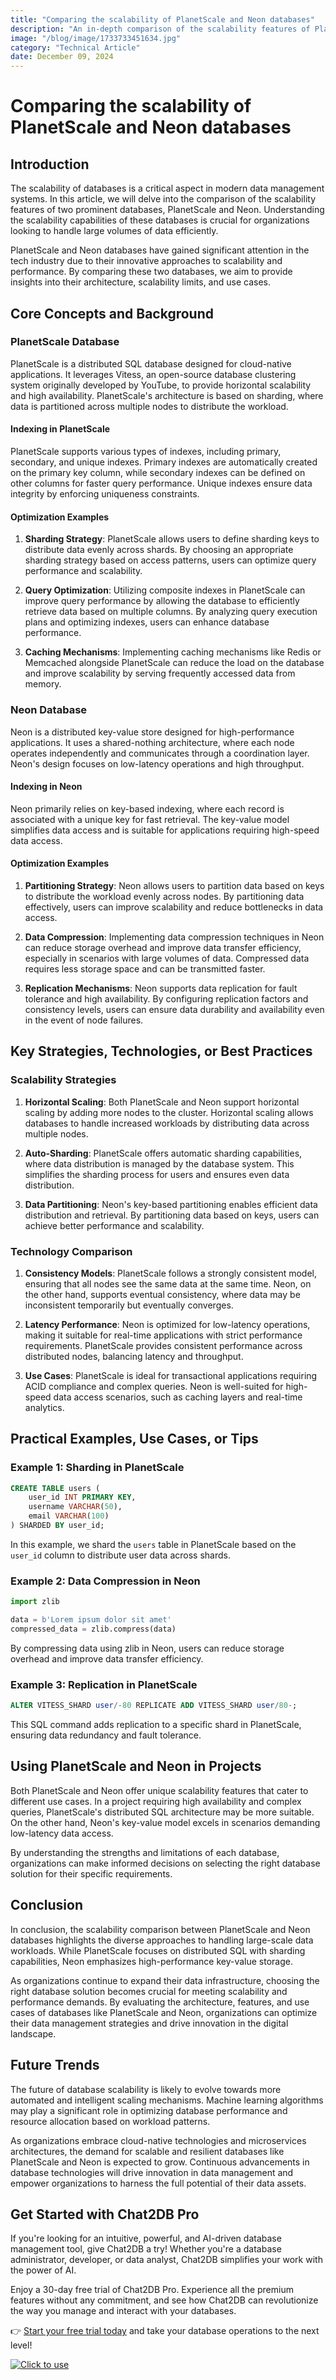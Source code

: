 ```yaml
---
title: "Comparing the scalability of PlanetScale and Neon databases"
description: "An in-depth comparison of the scalability features of PlanetScale and Neon databases, exploring their performance, architecture, and use cases."
image: "/blog/image/1733733451634.jpg"
category: "Technical Article"
date: December 09, 2024
---
```


# Comparing the scalability of PlanetScale and Neon databases

## Introduction

The scalability of databases is a critical aspect in modern data management systems. In this article, we will delve into the comparison of the scalability features of two prominent databases, PlanetScale and Neon. Understanding the scalability capabilities of these databases is crucial for organizations looking to handle large volumes of data efficiently.

PlanetScale and Neon databases have gained significant attention in the tech industry due to their innovative approaches to scalability and performance. By comparing these two databases, we aim to provide insights into their architecture, scalability limits, and use cases.

## Core Concepts and Background

### PlanetScale Database

PlanetScale is a distributed SQL database designed for cloud-native applications. It leverages Vitess, an open-source database clustering system originally developed by YouTube, to provide horizontal scalability and high availability. PlanetScale's architecture is based on sharding, where data is partitioned across multiple nodes to distribute the workload.

#### Indexing in PlanetScale

PlanetScale supports various types of indexes, including primary, secondary, and unique indexes. Primary indexes are automatically created on the primary key column, while secondary indexes can be defined on other columns for faster query performance. Unique indexes ensure data integrity by enforcing uniqueness constraints.

#### Optimization Examples

1. **Sharding Strategy**: PlanetScale allows users to define sharding keys to distribute data evenly across shards. By choosing an appropriate sharding strategy based on access patterns, users can optimize query performance and scalability.

2. **Query Optimization**: Utilizing composite indexes in PlanetScale can improve query performance by allowing the database to efficiently retrieve data based on multiple columns. By analyzing query execution plans and optimizing indexes, users can enhance database performance.

3. **Caching Mechanisms**: Implementing caching mechanisms like Redis or Memcached alongside PlanetScale can reduce the load on the database and improve scalability by serving frequently accessed data from memory.

### Neon Database

Neon is a distributed key-value store designed for high-performance applications. It uses a shared-nothing architecture, where each node operates independently and communicates through a coordination layer. Neon's design focuses on low-latency operations and high throughput.

#### Indexing in Neon

Neon primarily relies on key-based indexing, where each record is associated with a unique key for fast retrieval. The key-value model simplifies data access and is suitable for applications requiring high-speed data access.

#### Optimization Examples

1. **Partitioning Strategy**: Neon allows users to partition data based on keys to distribute the workload evenly across nodes. By partitioning data effectively, users can improve scalability and reduce bottlenecks in data access.

2. **Data Compression**: Implementing data compression techniques in Neon can reduce storage overhead and improve data transfer efficiency, especially in scenarios with large volumes of data. Compressed data requires less storage space and can be transmitted faster.

3. **Replication Mechanisms**: Neon supports data replication for fault tolerance and high availability. By configuring replication factors and consistency levels, users can ensure data durability and availability even in the event of node failures.

## Key Strategies, Technologies, or Best Practices

### Scalability Strategies

1. **Horizontal Scaling**: Both PlanetScale and Neon support horizontal scaling by adding more nodes to the cluster. Horizontal scaling allows databases to handle increased workloads by distributing data across multiple nodes.

2. **Auto-Sharding**: PlanetScale offers automatic sharding capabilities, where data distribution is managed by the database system. This simplifies the sharding process for users and ensures even data distribution.

3. **Data Partitioning**: Neon's key-based partitioning enables efficient data distribution and retrieval. By partitioning data based on keys, users can achieve better performance and scalability.

### Technology Comparison

1. **Consistency Models**: PlanetScale follows a strongly consistent model, ensuring that all nodes see the same data at the same time. Neon, on the other hand, supports eventual consistency, where data may be inconsistent temporarily but eventually converges.

2. **Latency Performance**: Neon is optimized for low-latency operations, making it suitable for real-time applications with strict performance requirements. PlanetScale provides consistent performance across distributed nodes, balancing latency and throughput.

3. **Use Cases**: PlanetScale is ideal for transactional applications requiring ACID compliance and complex queries. Neon is well-suited for high-speed data access scenarios, such as caching layers and real-time analytics.

## Practical Examples, Use Cases, or Tips

### Example 1: Sharding in PlanetScale

```sql
CREATE TABLE users (
    user_id INT PRIMARY KEY,
    username VARCHAR(50),
    email VARCHAR(100)
) SHARDED BY user_id;
```

In this example, we shard the `users` table in PlanetScale based on the `user_id` column to distribute user data across shards.

### Example 2: Data Compression in Neon

```python
import zlib

data = b'Lorem ipsum dolor sit amet'
compressed_data = zlib.compress(data)
```

By compressing data using zlib in Neon, users can reduce storage overhead and improve data transfer efficiency.

### Example 3: Replication in PlanetScale

```sql
ALTER VITESS_SHARD user/-80 REPLICATE ADD VITESS_SHARD user/80-;
```

This SQL command adds replication to a specific shard in PlanetScale, ensuring data redundancy and fault tolerance.

## Using PlanetScale and Neon in Projects

Both PlanetScale and Neon offer unique scalability features that cater to different use cases. In a project requiring high availability and complex queries, PlanetScale's distributed SQL architecture may be more suitable. On the other hand, Neon's key-value model excels in scenarios demanding low-latency data access.

By understanding the strengths and limitations of each database, organizations can make informed decisions on selecting the right database solution for their specific requirements.

## Conclusion

In conclusion, the scalability comparison between PlanetScale and Neon databases highlights the diverse approaches to handling large-scale data workloads. While PlanetScale focuses on distributed SQL with sharding capabilities, Neon emphasizes high-performance key-value storage.

As organizations continue to expand their data infrastructure, choosing the right database solution becomes crucial for meeting scalability and performance demands. By evaluating the architecture, features, and use cases of databases like PlanetScale and Neon, organizations can optimize their data management strategies and drive innovation in the digital landscape.

## Future Trends

The future of database scalability is likely to evolve towards more automated and intelligent scaling mechanisms. Machine learning algorithms may play a significant role in optimizing database performance and resource allocation based on workload patterns.

As organizations embrace cloud-native technologies and microservices architectures, the demand for scalable and resilient databases like PlanetScale and Neon is expected to grow. Continuous advancements in database technologies will drive innovation in data management and empower organizations to harness the full potential of their data assets.

## Get Started with Chat2DB Pro

If you're looking for an intuitive, powerful, and AI-driven database management tool, give Chat2DB a try! Whether you're a database administrator, developer, or data analyst, Chat2DB simplifies your work with the power of AI.

Enjoy a 30-day free trial of Chat2DB Pro. Experience all the premium features without any commitment, and see how Chat2DB can revolutionize the way you manage and interact with your databases.

👉 [Start your free trial today](https://chat2db.ai/pricing) and take your database operations to the next level!


[![Click to use](/image/blog/bg/chat2db.jpg)](https://chat2db.ai/)
